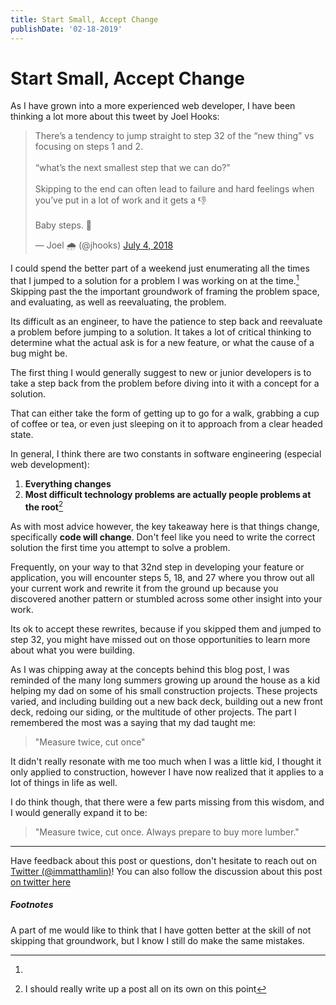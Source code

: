 ```yaml
---
title: Start Small, Accept Change
publishDate: '02-18-2019'
---
```


# Start Small, Accept Change

As I have grown into a more experienced web developer, I have been thinking a
lot more about this tweet by Joel Hooks:

<blockquote className="twitter-tweet tw-align-center" data-lang="en">
  <p lang="en" dir="ltr">
    There’s a tendency to jump straight to step 32 of the “new thing” vs
    focusing on steps 1 and 2. <br />
    <br />
    “what’s the next smallest step that we can do?” <br />
    <br />
    Skipping to the end can often lead to failure and hard feelings when you’ve
    put in a lot of work and it gets a 👎
    <br />
    <br />
    Baby steps. 🐣
  </p>
  &mdash; Joel 🌧 (@jhooks) <a href="https://twitter.com/jhooks/status/1014615428897824768?ref_src=twsrc%5Etfw">
    July 4, 2018
  </a>
</blockquote>

I could spend the better part of a weekend just enumerating all the times that I
jumped to a solution for a problem I was working on at the time.[^1] Skipping
past the the important groundwork of framing the problem space, and evaluating,
as well as reevaluating, the problem.

Its difficult as an engineer, to have the patience to step back and reevaluate a
problem before jumping to a solution. It takes a lot of critical thinking to
determine what the actual ask is for a new feature, or what the cause of a bug
might be.

The first thing I would generally suggest to new or junior developers is to take
a step back from the problem before diving into it with a concept for a
solution.

That can either take the form of getting up to go for a walk, grabbing a cup of
coffee or tea, or even just sleeping on it to approach from a clear headed
state.

In general, I think there are two constants in software engineering (especial
web development):

1. **Everything changes**
2. **Most difficult technology problems are actually people problems at the
   root**[^2]

As with most advice however, the key takeaway here is that things change,
specifically **code will change**. Don't feel like you need to write the correct
solution the first time you attempt to solve a problem.

Frequently, on your way to that 32nd step in developing your feature or
application, you will encounter steps 5, 18, and 27 where you throw out all your
current work and rewrite it from the ground up because you discovered another
pattern or stumbled across some other insight into your work.

Its ok to accept these rewrites, because if you skipped them and jumped to step
32, you might have missed out on those opportunities to learn more about what
you were building.

As I was chipping away at the concepts behind this blog post, I was reminded of
the many long summers growing up around the house as a kid helping my dad on
some of his small construction projects. These projects varied, and including
building out a new back deck, building out a new front deck, redoing our siding,
or the multitude of other projects. The part I remembered the most was a saying
that my dad taught me:

> "Measure twice, cut once"

It didn't really resonate with me too much when I was a little kid, I thought it
only applied to construction, however I have now realized that it applies to a
lot of things in life as well.

I do think though, that there were a few parts missing from this wisdom, and I
would generally expand it to be:

> "Measure twice, cut once. Always prepare to buy more lumber."

---

Have feedback about this post or questions, don't hesitate to reach out on
[Twitter (@immatthamlin)](https://mobile.twitter.com/immatthamlin)! You can also
follow the discussion about this post
[on twitter here](https://mobile.twitter.com/search?q=https%3A%2F%2Fmatthamlin.me%2Fblog%2F2019%2Ffebruary%2Fstart-small%2F)

##### Footnotes

[^1]:

  A part of me would like to think that I have gotten better at the skill of not
  skipping that groundwork, but I know I still do make the same mistakes.

[^2]: I should really write up a post all on its own on this point
